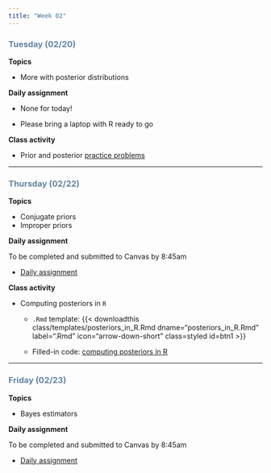 ```yaml
---
title: "Week 02"
---
```


::: {style="color: #6284a2"}
### Tuesday (02/20)
:::

**Topics**

-   More with posterior distributions

**Daily assignment**

-   None for today!

-   Please bring a laptop with R ready to go

**Class activity**

-   Prior and posterior [practice problems](class/01_prior_post.pdf)

------------------------------------------------------------------------

::: {style="color: #6284a2"}
### Thursday (02/22)
:::

**Topics**

-   Conjugate priors
-   Improper priors

**Daily assignment**

To be completed and submitted to Canvas by 8:45am

-   [Daily assignment](daily/DA_03.pdf)

**Class activity**

-   Computing posteriors in `R`

    -   `.Rmd` template: {{< downloadthis class/templates/posteriors_in_R.Rmd dname="posteriors_in_R.Rmd" label=".Rmd" icon="arrow-down-short" class=styled id=btn1 >}}

    -   Filled-in code: [computing posteriors in R](class/posteriors_in_R_solns.Rmd)

------------------------------------------------------------------------

::: {style="color: #6284a2"}
### Friday (02/23)
:::

**Topics**

-   Bayes estimators

**Daily assignment**

To be completed and submitted to Canvas by 8:45am

-   [Daily assignment](daily/DA_04.pdf)
